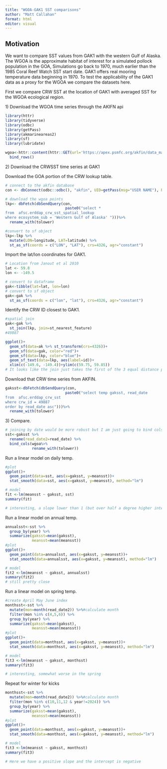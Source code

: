 ```yaml
---
title: "WGOA-GAK1 SST comparisons"
author: "Matt Callahan"
format: html
editor: visual
---
```


## Motivation

We want to compare SST values from GAK1 with the western Gulf of Alaska. The WGOA is the approximate habitat of interest for a simulated pollock population in the GOA, Simulations go back to 1970, much earlier than the 1985 Coral Reef Watch SST start date. GAK1 offers real mooring temperature data beginning in 1970. To test the applicability of the GAK1 data as a proxy for the WGOA we compare the datasets here.

First we compare CRW SST at the location of GAK1 with averaged SST for the WGOA ecological region.

1\) Download the WGOA time series through the AKIFN api

```r
library(httr)
library(tidyverse)
library(odbc)
library(getPass)
library(akmarineareas2)
library(sf)
library(lubridate)

wgoa<-httr::content(httr::GET(url='https://apex.psmfc.org/akfin/data_marts/akmp/ecosystem_sub_crw_avg_sst?ecosystem_sub=Western%20Gulf%20of%20Alaska&start_date=19850101&end_date=20251231'), type = "application/json") %>%
  bind_rows()
```

2\) Download the CRWSST time series at GAK1

Download the GOA portion of the CRW lookup table.

```r
# connect to the akfin database
con <- dbConnect(odbc::odbc(), "akfin", UID=getPass(msg="USER NAME"), PWD=getPass())

# download the wgoa points
lkp<- dbFetch(dbSendQuery(con,
                           paste0("select *
from  afsc.erddap_crw_sst_spatial_lookup 
where ecosystem_sub = 'Western Gulf of Alaska' ")))%>%
  rename_with(tolower)

#convert to sf object
lkp<-lkp %>%
  mutate(LON=longitude, LAT=latitude) %>%
  st_as_sf(coords = c("LON", "LAT"), crs=4326, agr="constant")
```

Import the lat/lon coordinates for GAK1.

```r
# Location from Janout et al 2010
lat <- 59.8
lon <- -149.5

# convert to dataframe
gak<-tibble(lat=lat, lon=lon)
# convert to sf object
gak<-gak %>%
  st_as_sf(coords = c("lon", "lat"), crs=4326, agr="constant")

```

Identify the CRW ID closest to GAK1.

```r
#spatial join
gak<-gak %>%
  st_join(lkp, join=st_nearest_feature)
#49887

ggplot()+
  geom_sf(data=ak %>% st_transform(crs=4326))+
  geom_sf(data=gak, color="red")+
  geom_sf(data=lkp, color="blue")+
  geom_sf_text(data=lkp, aes(label=id))+
  xlim(c(-149.6, -149.4))+ylim(c(59.75, 59.85))
# It looks like the join just takes the first of the 3 equal distance points... that's fine. 
```

Download that CRW time series from AKFIN.

```r
gaksst<-dbFetch(dbSendQuery(con,
                           paste0("select temp gaksst, read_date
from  afsc.erddap_crw_sst
where crw_id = 49887
order by read_date asc")))%>%
  rename_with(tolower)
```

3\) Compare.

```r
# joining by date would be more robust but I am just going to bind cols 
sst<-gaksst %>%
  rename(read_date2=read_date) %>%
  bind_cols(wgoa%>%
            rename_with(tolower))
```

Run a linear model on daily temp.

```r
#plot
ggplot()+
  geom_point(data=sst, aes(x=gaksst, y=meansst))+
  stat_smooth(data=sst, aes(x=gaksst, y=meansst), method="lm")

# model
fit <-lm(meansst ~ gaksst, sst)
summary(fit)

# interesting, a slope lower than 1 (but over half a degree higher intercetp)
```

Run a linear model on annual temp.

```r
annualsst<-sst %>% 
  group_by(year) %>%
  summarize(gaksst=mean(gaksst),
            meansst=mean(meansst))
#plot
ggplot()+
  geom_point(data=annualsst, aes(x=gaksst, y=meansst))+
  stat_smooth(data=annualsst, aes(x=gaksst, y=meansst), method="lm")

# model
fit2 <-lm(meansst ~ gaksst, annualsst)
summary(fit2)
# still pretty close
```

Run a linear model on spring temp.

```r
#create April May June index
monthsst<-sst %>%
  mutate(mon=month(read_date2)) %>%#calculate month
  filter(mon %in% c(4,5,6)) %>% 
  group_by(year) %>%
  summarize(gaksst=mean(gaksst),
            meansst=mean(meansst))
#plot
ggplot()+
  geom_point(data=monthsst, aes(x=gaksst, y=meansst))+
  stat_smooth(data=monthsst, aes(x=gaksst, y=meansst), method="lm")

# model
fit3 <-lm(meansst ~ gaksst, monthsst)
summary(fit3)

# interesting, somewhat worse in the spring

```

Repeat for winter for kicks

```r
monthsst<-sst %>%
  mutate(mon=month(read_date2)) %>%#calculate month
  filter(mon %in% c(10,11,12 & year!=2024)) %>% 
  group_by(year) %>%
  summarize(gaksst=mean(gaksst),
            meansst=mean(meansst))
#plot
ggplot()+
  geom_point(data=monthsst, aes(x=gaksst, y=meansst))+
  stat_smooth(data=monthsst, aes(x=gaksst, y=meansst), method="lm")

# model
fit3 <-lm(meansst ~ gaksst, monthsst)
summary(fit3)

# Here we have a positive slope and the intercept is negative
```
